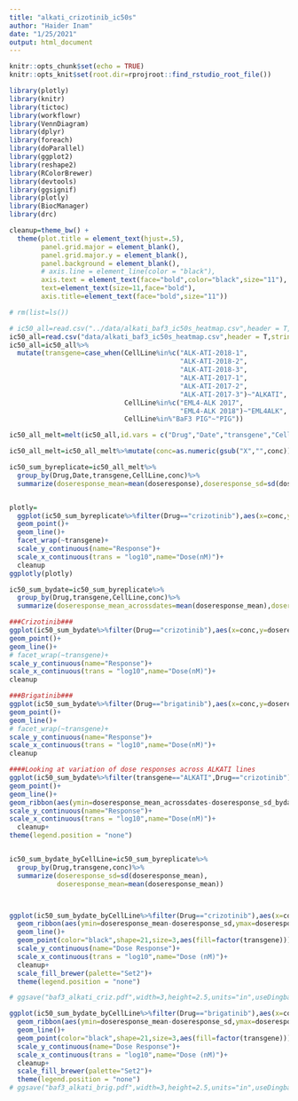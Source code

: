 ```yaml
---
title: "alkati_crizotinib_ic50s"
author: "Haider Inam"
date: "1/25/2021"
output: html_document
---
```


```r
knitr::opts_chunk$set(echo = TRUE)
knitr::opts_knit$set(root.dir=rprojroot::find_rstudio_root_file())

```

```r
library(plotly)
library(knitr)
library(tictoc)
library(workflowr)
library(VennDiagram)
library(dplyr)
library(foreach)
library(doParallel)
library(ggplot2)
library(reshape2)
library(RColorBrewer)
library(devtools)
library(ggsignif)
library(plotly)
library(BiocManager)
library(drc)

cleanup=theme_bw() +
  theme(plot.title = element_text(hjust=.5),
        panel.grid.major = element_blank(),
        panel.grid.major.y = element_blank(),
        panel.background = element_blank(),
        # axis.line = element_line(color = "black"),
        axis.text = element_text(face="bold",color="black",size="11"),
        text=element_text(size=11,face="bold"),
        axis.title=element_text(face="bold",size="11"))

```


```r
# rm(list=ls())

# ic50_all=read.csv("../data/alkati_baf3_ic50s_heatmap.csv",header = T,stringsAsFactors = F)
ic50_all=read.csv("data/alkati_baf3_ic50s_heatmap.csv",header = T,stringsAsFactors = F)
ic50_all=ic50_all%>%
  mutate(transgene=case_when(CellLine%in%c("ALK-ATI-2018-1",
                                           "ALK-ATI-2018-2",
                                           "ALK-ATI-2018-3",
                                           "ALK-ATI-2017-1",
                                           "ALK-ATI-2017-2",
                                           "ALK-ATI-2017-3")~"ALKATI",
                             CellLine%in%c("EML4-ALK 2017",
                                           "EML4-ALK 2018")~"EML4ALK",
                             CellLine%in%"BaF3 PIG"~"PIG"))

ic50_all_melt=melt(ic50_all,id.vars = c("Drug","Date","transgene","CellLine","Replicate"),measure.vars =c("X500","X250","X125","X62.5","X31.25","X15.625","X7.8125","X3.90625","X1.953125"),variable.name = "conc" ,value.name = "doseresponse")

ic50_all_melt=ic50_all_melt%>%mutate(conc=as.numeric(gsub("X","",conc)))

ic50_sum_byreplicate=ic50_all_melt%>%
  group_by(Drug,Date,transgene,CellLine,conc)%>%
  summarize(doseresponse_mean=mean(doseresponse),doseresponse_sd=sd(doseresponse))


plotly=
  ggplot(ic50_sum_byreplicate%>%filter(Drug=="crizotinib"),aes(x=conc,y=doseresponse_mean,color=transgene,fill=CellLine,shape=Date))+
  geom_point()+
  geom_line()+
  facet_wrap(~transgene)+
  scale_y_continuous(name="Response")+
  scale_x_continuous(trans = "log10",name="Dose(nM)")+
  cleanup
ggplotly(plotly)

ic50_sum_bydate=ic50_sum_byreplicate%>%
  group_by(Drug,transgene,CellLine,conc)%>%
  summarize(doseresponse_mean_acrossdates=mean(doseresponse_mean),doseresponse_sd_bydate=sd(doseresponse_mean))

###Crizotinib###
ggplot(ic50_sum_bydate%>%filter(Drug=="crizotinib"),aes(x=conc,y=doseresponse_mean_acrossdates,color=transgene,fill=CellLine))+
geom_point()+
geom_line()+
# facet_wrap(~transgene)+
scale_y_continuous(name="Response")+
scale_x_continuous(trans = "log10",name="Dose(nM)")+
cleanup

###Brigatinib###
ggplot(ic50_sum_bydate%>%filter(Drug=="brigatinib"),aes(x=conc,y=doseresponse_mean_acrossdates,color=transgene,fill=CellLine))+
geom_point()+
geom_line()+
# facet_wrap(~transgene)+
scale_y_continuous(name="Response")+
scale_x_continuous(trans = "log10",name="Dose(nM)")+
cleanup

####Looking at variation of dose responses across ALKATI lines
ggplot(ic50_sum_bydate%>%filter(transgene=="ALKATI",Drug=="crizotinib"),aes(x=conc,y=doseresponse_mean_acrossdates,fill=CellLine))+
geom_point()+
geom_line()+
geom_ribbon(aes(ymin=doseresponse_mean_acrossdates-doseresponse_sd_bydate,ymax=doseresponse_mean_acrossdates+doseresponse_sd_bydate,alpha=.3))+
scale_y_continuous(name="Response")+
scale_x_continuous(trans = "log10",name="Dose(nM)")+
  cleanup+
theme(legend.position = "none")


ic50_sum_bydate_byCellLine=ic50_sum_byreplicate%>%
  group_by(Drug,transgene,conc)%>%
  summarize(doseresponse_sd=sd(doseresponse_mean),
            doseresponse_mean=mean(doseresponse_mean))



ggplot(ic50_sum_bydate_byCellLine%>%filter(Drug=="crizotinib"),aes(x=conc,y=doseresponse_mean,fill=transgene))+
  geom_ribbon(aes(ymin=doseresponse_mean-doseresponse_sd,ymax=doseresponse_mean+doseresponse_sd,alpha=.3))+
  geom_line()+
  geom_point(color="black",shape=21,size=3,aes(fill=factor(transgene)))+
  scale_y_continuous(name="Dose Response")+
  scale_x_continuous(trans = "log10",name="Dose (nM)")+
  cleanup+
  scale_fill_brewer(palette="Set2")+
  theme(legend.position = "none")

# ggsave("baf3_alkati_criz.pdf",width=3,height=2.5,units="in",useDingbats=F)

ggplot(ic50_sum_bydate_byCellLine%>%filter(Drug=="brigatinib"),aes(x=conc,y=doseresponse_mean,fill=transgene))+
  geom_ribbon(aes(ymin=doseresponse_mean-doseresponse_sd,ymax=doseresponse_mean+doseresponse_sd,alpha=.3))+
  geom_line()+
  geom_point(color="black",shape=21,size=3,aes(fill=factor(transgene)))+
  scale_y_continuous(name="Dose Response")+
  scale_x_continuous(trans = "log10",name="Dose (nM)")+
  cleanup+
  scale_fill_brewer(palette="Set2")+
  theme(legend.position = "none")
# ggsave("baf3_alkati_brig.pdf",width=3,height=2.5,units="in",useDingbats=F)

```

